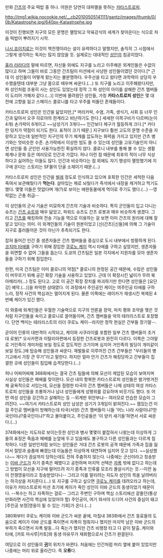 만화 [[간츠]]의 주요 떡밥 중 하나. 어원은 당연히 대파멸을 뜻하는 [[카타스트로피]]. 

http://img1.wikia.nocookie.net/__cb20100505141111/gantz/images/thumb/0/0b/Katastrophe.jpg/640px-Katastrophe.jpg

이것이 진행되면 지구의 모든 문명은 멸망되고 악육강식의 세계가 찾아온다는 식으로 처음 떡밥이 뿌려지기 시작.

[[니시 죠이치로]]는 이것이 핵전쟁이라는 설이 유력하다고 말했지만, 솔직히 그 시점에서 그렇게 생각하는 독자는 많지 않았을 듯. 실제로는 대대적인 [[성인]]의 침공이었다.

[[훌라 라라다]]의 말에 따르면, 자신들 외에도 지구를 노리고 이주해온 외계인들은 수없이 많다고 하며 그들이 바로 그동안 간츠팀이 미션에서 사냥한 성인들이였던 것이다.[* 근데 이 성인들이 어떻게 왔는지는 불분명하다. 우주선을 타고 왔다면 과학력이 상당히 우수했을텐데 대부분 그냥 몸으로 때우며 싸운다.(...) 또 지구를 노리고 이주해왔다지만, 파 성인처럼 조용히 사는 성인도 있었는데 정작 그 파 성인의 아이를 살해한 간츠 멤버들이 도리어 가해자 같다.(...)] 이번에 몰려왔던 성인들, 가칭 '''카타스트로피 성인'''은 몇 대 전에 고향을 잃고 스페이스 콜로니를 타고 우주를 떠돌던 존재들이다.

카타스트로피 성인은 인간을 닮았지만,[* 머리카락, 수염, 가족, 생식기, 사회 등 너무 인간과 닯아서 오쿠 히로야의 한계라고 비난하기도 한다.] 세세한 이목구비가 다르며(눈이 4개) 손가락이 6개이고 ~~남성기가 3개다~~ 인간보다 체구가 월등하게 크다.[* 커다란 덩치가 약점이 되기도 한다. 표적이 크기 때문.] 지구보다 훨씬 고도의 문명 수준을 자랑하고 있는데 일반적인 지구인의 무기 체계를 압도하는 화력을 가지고 있지만 간츠 병기와는 엇비슷한 수준. 손가락에서 이상한 빔도 쏠 수 있는데 성인들 고유기술인지 아니면 성인들 중 군인만 사용가능한진 확실하지 않다. 콜로니 내부를 통해 볼 수 있는 생활 체계나 문화 등은 여러모로 인간과 가깝다. 허나 이런 점 때문에 최후의 적이 너무 식상하다고 싫어하는 이들도 많다. 인간과 비슷하다는 점 외에도 자기 행성이 멸망했기에 지구에 온다는 스토리는 SF물의 단골 소재이기 때문.(...) 

카타스트로피 성인은 인간을 [[벌레]] 정도로 인식하고 있으며 포획한 인간은 세척한 다음 죽여서 보관해뒀다가 '''먹는다'''. 살아있는 채로 놔뒀다가 즉석에서 내장을 제거하고 먹기도 했다. 몇몇 이들은 맛없다며 개(?)로 보이는 애완동물에게 먹이로 주기도 했다.(...) --영락없는 곤충 취급--

이 성인들의 군사 기술은 미묘하게 간츠의 기술과 비슷하다. 특히 군인들이 입고 다니는 슈츠는 [[간츠 슈트]]와 매우 닮았고, 파워드 슈츠도 간츠 로봇과 매우 비슷하게 생겼다. 그리고 [[간츠]]를 해킹하여 전송 기능을 역으로 이용하는 걸 보면 이미 간츠의 원리에 대해 잘 알고 있다는 의미. 이 외계인들의 기술이 원본이었고 [신(간츠)|신들]에 의해 그 기술이 지구로 흘러들어온 것이 아닌가 추측되기도 한다.

잡혀 들어간 인간 중 생존자들은 간츠 멤버들을 중심으로 도시 내부에서 방황하게 된다. [[코지마 타에]]를 구하기 위해 잠입한 [[쿠로노 케이]] 역시 타에를 구하고 싶었지만, 생존자들을 외면할 수 없어 그들을 돕는다. 도쿄의 간츠팀은 일본 각지에서 지원자를 모아 생존자들을 구하기 위해 잠입한다.

한편, 미국 간츠팀은 이미 콜로니의 약점[* 콜로니의 한정된 공간 때문에, 수많은 성인들이 머무르기 위해 공간 확장 기술을 사용하고 있었다. 근데 이 확장시킨 넓이가 무려 북아메리카(...) 정도 된다고. 고로 이 공간 확장 장치를 파괴하기만 한다면 성인들은 [요단강] 예약.(...)]을 파악한 상태였다. 이 과정에서 주인공인 케이는 여주인공 타에를 구하느라, 정작 사건의 핵심과는 멀어지게 된다. 물론 이쪽에는 레이카가 재생시킨 복제된 4번째 케이가 있긴 했다.

이 와중에 외계인들은 우월한 기술력으로 지구의 언론을 장악, 마치 평화 조약을 맺은 것처럼 지구인들을 속이고 콜로니로 끌어들이며, 간츠 멤버들을 악의 테러리스트로 포장했다. 단연 백미는 테러리스트의 리더 쿠로노 케이--라지만 정작 현실은 간부들 장기말--.

곧이어 인류의 대반격이 시작되고, 케이와 사쿠라이를 포함한 일부 간츠 멤버들이 초거대 로봇[* 오사카편과 이탈리아편에서 등장한 간츠로봇과 완전히 다르다. 이쪽은 그야말로 거인족이 개미처럼 보일 정도로 압도적인 크기이며 심지어 거인족의 빌딩이 개미같이 보일 정도.]에 탑승해 성인들과 싸운다. 재벌들로 이루어진 간츠 간부들은 "우리들의 병기고에서 가장 큰 무기"라고 말한다. 하지만 얼마 안가 간츠가 해킹당하고 간부들이 집결한 곳에 성인들이 침입해 습격당한다.(...)

허나 어찌어찌해 368화에서는 결국 간츠 팀들에 의해 모선이 제압된 모습이 보여지며 사실상 성인들은 패배를 맞이한다. 모선 내의 항복한 카타스트로피 성인들은 발가벗겨진 채 굴욕적으로 서있는데, 모선을 점령한 타국의 간츠 멤버들은 나체 상태의 여성 카타스트로피 성인들을 조롱하거나 남녀 성인들에게 성행위를 강요하며 비웃기도 했다. 또 어떤 여성 성인을 강간하고 살해하는 등 --외계판 위안부냐-- 여러모로 안습한 모습이 그려진다. ~~여기서 카타스트로피 성인 남성은 성기가 3개임이 밝혀진다.~~ 잼있는건 이걸 주인공 멤버들이 방해하는데 타국(서양) 간츠 멤버들이 니들 '어느 나라 사람이냐?한국인이냐?중국인이냐?'하고 몰아붙이고, 주인공들은 '이 양키 새기들'하면서 서로 싸운다.(...)

374화에서는 지도자로 보이는듯한 성인과 병사 몇몇이 붙잡혀서 나왔는데 이상하게 그들의 표정은 죽음과 패배를 눈앞에 두고 있음에도 불구하고 다른 성인들과는 다르게 침착하다. 다른 일반인처럼 보이는 성인들은 거대 간츠 로봇의 공격 때문에 가족과 집을 잃어서 절망과 슬픔에 빠졌는데 이놈들은 이상하게 태연하며 심지어 웃고 있다. ~~실성했나~~ 게다가 끔살까지 당하는데도 전혀 주춤하지 않는다. 나중에는 군신이라고 칭송받는 [[이바 군드]]가 자기 종족은 패했다고 공헌하며 마지막 선택은 [[자폭]] 밖에 없다고 하는데 그 방법이 모선을 지구에 떨어뜨려 자기 종족과 인류를 모조리 몰살시키는 것.--이런 놈이 전쟁영웅이라고 칭송받았다니-- 그리고 이를 말리려는 지도자 성인의 목을 날려버리는 하극상을 저지른다.(...) 또 지구를 구하고 싶으면 [[쿠로노 케이]]를 데려오라고 하는데, 이유가 카타스트로피 미션 초기에 케이가 죽인 성인이 이바 군드의 동생이었기 때문이다. --복수는 하고 자폭하는 걸로-- 그리고 주변인 구하며 핵심 스토리에선 겉돌던(통상 만화라면 사건의 핵심에 있었어야 할) 주인공이, 여기 와서야 드디어 사건의 중심이 돼고 [주인공 보정|영웅이 될 수 있는 기회]가 온다.(...)

380화부터 쿠로노 케이와 이바 군드가 싸운 끝에, 마침내 383화에서 간츠 동료들의 도움으로 케이가 이바 군드를 죽이면서 자폭이 멈춰지나 했지만 마지막 남은 이바 군드의 부하가 죽으면서 자폭 발동...다 죽는가 했지만 간츠 비행정 타고 다 같이 탈출..케이와 타에, [카토 마사루|카토]와 동생 아유무가 재회함으로서 간츠가 완결된다.

여담으로 이 성인들의 '''[[귀]]'''의 위치가 바뀐다. 처음에는 인간처럼 머리 옆에 붙어 있었지만 나중에는 머리 위로 올라간다. 즉 '''오류'''다.
